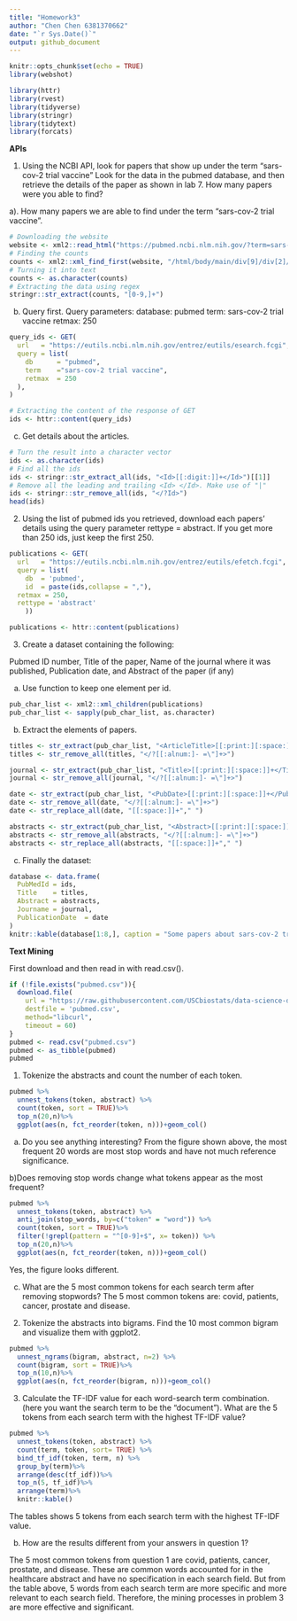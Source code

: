 ```yaml
---
title: "Homework3"
author: "Chen Chen 6381370662"
date: "`r Sys.Date()`"
output: github_document
---
```


```r
knitr::opts_chunk$set(echo = TRUE)
library(webshot)
```

```r
library(httr)
library(rvest)
library(tidyverse)
library(stringr)
library(tidytext)
library(forcats)
```


**APIs**

1. Using the NCBI API, look for papers that show up under the term “sars-cov-2 trial vaccine” Look for the data in the pubmed database, and then retrieve the details of the paper as shown in lab 7. How many papers were you able to find?

a). How many papers we are able to find under the term “sars-cov-2 trial vaccine”.
```r
# Downloading the website
website <- xml2::read_html("https://pubmed.ncbi.nlm.nih.gov/?term=sars-cov-2+trial+vaccine")
# Finding the counts
counts <- xml2::xml_find_first(website, "/html/body/main/div[9]/div[2]/div[2]/div[1]/div[1]")
# Turning it into text
counts <- as.character(counts)
# Extracting the data using regex
stringr::str_extract(counts, "[0-9,]+")
```

b) Query first. Query parameters:
database: pubmed
term: sars-cov-2 trial vaccine
retmax: 250
```r
query_ids <- GET(
  url   = "https://eutils.ncbi.nlm.nih.gov/entrez/eutils/esearch.fcgi",
  query = list(
    db      = "pubmed",
    term    ="sars-cov-2 trial vaccine",
    retmax  = 250
  ), 
)

# Extracting the content of the response of GET
ids <- httr::content(query_ids)
```

c) Get details about the articles.
```r
# Turn the result into a character vector
ids <- as.character(ids)
# Find all the ids 
ids <- stringr::str_extract_all(ids, "<Id>[[:digit:]]+</Id>")[[1]]
# Remove all the leading and trailing <Id> </Id>. Make use of "|"
ids <- stringr::str_remove_all(ids, "</?Id>")
head(ids)
```

2. Using the list of pubmed ids you retrieved, download each papers’ details using the query parameter rettype = abstract. If you get more than 250 ids, just keep the first 250.
```r
publications <- GET(
  url   = "https://eutils.ncbi.nlm.nih.gov/entrez/eutils/efetch.fcgi",
  query = list(
    db  = 'pubmed',
    id  = paste(ids,collapse = ","),
  retmax = 250,
  rettype = 'abstract'
    ))

publications <- httr::content(publications)
```

3. Create a dataset containing the following:

Pubmed ID number,
Title of the paper,
Name of the journal where it was published,
Publication date, and
Abstract of the paper (if any)

a) Use function to keep one element per id.
```r
pub_char_list <- xml2::xml_children(publications)
pub_char_list <- sapply(pub_char_list, as.character)
```

b) Extract the elements of papers.
```r
titles <- str_extract(pub_char_list, "<ArticleTitle>[[:print:][:space:]]+</ArticleTitle>")
titles <- str_remove_all(titles, "</?[[:alnum:]- =\"]+>")
```

```r
journal <- str_extract(pub_char_list, "<Title>[[:print:][:space:]]+</Title>")
journal <- str_remove_all(journal, "</?[[:alnum:]- =\"]+>")
```

```r
date <- str_extract(pub_char_list, "<PubDate>[[:print:][:space:]]+</PubDate>")
date <- str_remove_all(date, "</?[[:alnum:]- =\"]+>")
date <- str_replace_all(date, "[[:space:]]+"," ")
```

```r
abstracts <- str_extract(pub_char_list, "<Abstract>[[:print:][:space:]]+</Abstract>")
abstracts <- str_remove_all(abstracts, "</?[[:alnum:]- =\"]+>")
abstracts <- str_replace_all(abstracts, "[[:space:]]+"," ")
```

c) Finally the dataset:

```r
database <- data.frame(
  PubMedId = ids,
  Title    = titles,
  Abstract = abstracts,
  Journame = journal,
  PublicationDate  = date
)
knitr::kable(database[1:8,], caption = "Some papers about sars-cov-2 trial vaccine")
```


**Text Mining**

First download and then read in with read.csv().

```r
if (!file.exists("pubmed.csv")){
  download.file(
    url = "https://raw.githubusercontent.com/USCbiostats/data-science-data/master/03_pubmed/pubmed.csv",
    destfile = 'pubmed.csv',
    method="libcurl",
    timeout = 60)
}
pubmed <- read.csv("pubmed.csv")
pubmed <- as_tibble(pubmed)
pubmed
```


1. Tokenize the abstracts and count the number of each token. 

```r
pubmed %>%
  unnest_tokens(token, abstract) %>%
  count(token, sort = TRUE)%>%
  top_n(20,n)%>%
  ggplot(aes(n, fct_reorder(token, n)))+geom_col()
```

a) Do you see anything interesting? 
From the figure shown above, the most frequent 20 words are most stop words and have not much reference significance.

b)Does removing stop words change what tokens appear as the most frequent? 

```r
pubmed %>%
  unnest_tokens(token, abstract) %>%
  anti_join(stop_words, by=c("token" = "word")) %>%
  count(token, sort = TRUE)%>%
  filter(!grepl(pattern = "^[0-9]+$", x= token)) %>%
  top_n(20,n)%>%
  ggplot(aes(n, fct_reorder(token, n)))+geom_col()
```

Yes, the figure looks different.

c) What are the 5 most common tokens for each search term after removing stopwords?
The 5 most common tokens are: covid, patients, cancer, prostate and disease.

2. Tokenize the abstracts into bigrams. Find the 10 most common bigram and visualize them with ggplot2.

```r
pubmed %>%
  unnest_ngrams(bigram, abstract, n=2) %>%
  count(bigram, sort = TRUE)%>%
  top_n(10,n)%>%
  ggplot(aes(n, fct_reorder(bigram, n)))+geom_col()
```

3. Calculate the TF-IDF value for each word-search term combination. (here you want the search term to be the “document”). What are the 5 tokens from each search term with the highest TF-IDF value? 

```r
pubmed %>%
  unnest_tokens(token, abstract) %>%
  count(term, token, sort= TRUE) %>%
  bind_tf_idf(token, term, n) %>%
  group_by(term)%>%
  arrange(desc(tf_idf))%>%
  top_n(5, tf_idf)%>%
  arrange(term)%>%
  knitr::kable()
```

The tables shows 5 tokens from each search term with the highest TF-IDF value.

b) How are the results different from your answers in question 1?

The 5 most common tokens from question 1 are covid, patients, cancer, prostate, and disease. These are common words accounted for in the healthcare abstract and have no specification in each search field. But from the table above, 5 words from each search term are more specific and more relevant to each search field. Therefore, the mining processes in problem 3 are more effective and significant.